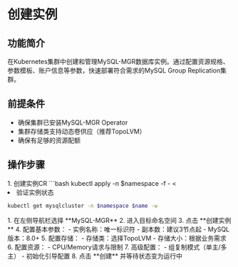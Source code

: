 # 创建实例

## 功能简介
在Kubernetes集群中创建和管理MySQL-MGR数据库实例。通过配置资源规格、参数模板、账户信息等参数，快速部署符合需求的MySQL Group Replication集群。

## 前提条件
- 确保集群已安装MySQL-MGR Operator
- 集群存储类支持动态卷供应（推荐TopoLVM）
- 确保有足够的资源配额

## 操作步骤
<Tabs>
<Tab label="命令行操作">
1. 创建实例CR
```bash
kubectl apply -n $namespace -f - <<EOF
apiVersion: mysql.alauda.io/v1
kind: MySQLCluster
metadata:
  name: $name
spec:
  replicas: 3
  version: "8.0"
  storage:
    size: 20Gi
    storageClassName: sc-topolvm
  resources:
    requests:
      cpu: 2
      memory: 4Gi
    limits:
      cpu: 4  
      memory: 8Gi
  config:
    groupReplication:
      bootstrap: true
      allowSinglePrimary: false
EOF
```

2. 验证实例状态
```bash
kubectl get mysqlcluster -n $namespace $name -w
```
</Tab>

<Tab label="界面操作">
1. 在左侧导航栏选择 **MySQL-MGR**
2. 进入目标命名空间
3. 点击 **创建实例**
4. 配置基本参数：
   - 实例名称：唯一标识符
   - 副本数：建议3节点起
   - MySQL版本：8.0+
5. 配置存储：
   - 存储类：选择TopoLVM
   - 存储大小：根据业务需求
6. 配置资源：
   - CPU/Memory请求与限制
7. 高级配置：
   - 组复制模式（单主/多主）
   - 初始化引导配置
8. 点击 **创建** 并等待状态变为运行中
</Tab>
</Tabs>
